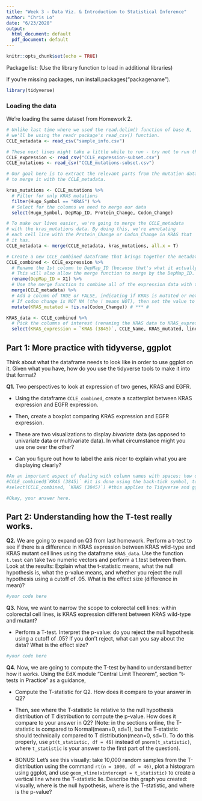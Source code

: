 ```yaml
---
title: "Week 3 - Data Viz. & Introduction to Statistical Inference"
author: "Chris Lo"
date: "6/23/2020"
output:
  html_document: default
  pdf_document: default
---
```


```r
knitr::opts_chunk$set(echo = TRUE)
```


Package list:
(Use the library function to load in additional libraries)

If you're missing packages, run install.packages("packagename").
```r
library(tidyverse)
```

### Loading the data

We're loading the same dataset from Homework 2.

```r
# Unlike last time where we used the read.delim() function of base R,
# we'll be using the readr package's read_csv() function.
CCLE_metadata <- read_csv("sample_info.csv")

# These next lines might take a little while to run - try not to run them too many times!
CCLE_expression <- read_csv("CCLE_expression-subset.csv")
CCLE_mutations <- read_csv("CCLE_mutations-subset.csv")
```

```r
# Our goal here is to extract the relevant parts from the mutation data 
# to merge it with the CCLE_metadata.

kras_mutations <- CCLE_mutations %>%
  # Filter for only KRAS mutations
  filter(Hugo_Symbol == "KRAS") %>% 
  # Select for the columns we need to merge our data
  select(Hugo_Symbol, DepMap_ID, Protein_Change, Codon_Change)

# To make our lives easier, we're going to merge the CCLE_metadata 
# with the kras_mutations data. By doing this, we're annotating
# each cell line with the Protein_Change or Codon_Change in KRAS that
# it has. 
CCLE_metadata <- merge(CCLE_metadata, kras_mutations, all.x = T)
```
 
```r
# Create a new CCLE_combined dataframe that brings together the metadata and expression data.
CCLE_combined <- CCLE_expression %>%
  # Rename the 1st column to DepMap_ID (because that's what it actually represents)
  # This will also allow the merge function to merge by the DepMap_ID.
  rename(DepMap_ID = X1) %>%
  # Use the merge function to combine all of the expression data with the metadata
  merge(CCLE_metadata) %>%
  # Add a column of TRUE or FALSE, indicating if KRAS is mutated or not
  # If codon change is NOT NA (the ! means NOT), then set the value to TRUE.
  mutate(KRAS_mutated = !is.na(Codon_Change)) # *** #

KRAS_data <- CCLE_combined %>%
  # Pick the columns of interest (renaming the KRAS data to KRAS_expression)
  select(KRAS_expression = `KRAS (3845)`, CCLE_Name, KRAS_mutated, lineage)
```

## Part 1: More practice with tidyverse, ggplot


Think about what the dataframe needs to look like in order to use ggplot on it. Given what you have, how do you use the tidyverse tools to make it into that format?

**Q1.** Two perspectives to look at expression of two genes, KRAS and EGFR.

- Using the dataframe `CCLE_combined`, create a scatterplot between KRAS expression and EGFR expression. 

- Then, create a boxplot comparing KRAS expression and EGFR expression. 

- These are two visualizations to display *bivariate* data (as opposed to univariate data or multivariate data). In what circumstance might you use one over the other? 

- Can you figure out how to label the axis nicer to explain what you are displaying clearly?


```r
#An an important aspect of dealing with column names with spaces: how does one select them?
#CCLE_combined$`KRAS (3845)` #it is done using the back-tick symbol, to the left of your 1 on your keyboard.
#select(CCLE_combined, `KRAS (3845)`) #this applies to Tidyverse and ggplot. 

#Okay, your answer here. 

```

## Part 2: Understanding how the T-test really works.

**Q2.** We are going to expand on Q3 from last homework. Perform a t-test to see if there is a difference in KRAS expression between KRAS wild-type and KRAS mutant cell lines using the dataframe `KRAS_data`. Use the function `t.test` can take two numeric vectors and perform a t.test between them. Look at the results: Explain what the t-statistic means, what the null hypothesis is, what the p-value means, and whether you reject the null hypothesis using a cutoff of .05. What is the effect size (difference in mean)?

```r
#your code here

```



**Q3.** Now, we want to narrow the scope to colorectal cell lines: within colorectal cell lines, is KRAS expression different between KRAS wild-type and mutant?

- Perform a T-test. Interpret the p-value: do you reject the null hypothesis using a cutoff of .05? If you don't reject, what can you say about the data? What is the effect size?

```r
#your code here
```


**Q4.** Now, we are going to compute the T-test by hand to understand better how it works. Using the EdX module "Central Limit Theorem", section "t-tests in Practice" as a guidance, 

- Compute the T-statistic for Q2. How does it compare to your answer in Q2?

- Then, see where the T-statistic lie relative to the null hypothesis distribution of T distribution to compute the p-value. How does it compare to your answer in Q2? (Note: in the sections online, the T-statistic is compared to Normal(mean=0, sd=1), but the T-statistic should technically compared to T distribution(mean=0, sd=1). To do this properly, use `pt(t_statistic, df = 46)` instead of `pnorm(t_statistic)`, where `t_statistic` is your answer to the first part of the question). 

- BONUS: Let's see this visually: take 10,000 random samples from the T-distribution using the command `rt(n = 1000, df = 46)`, plot a histogram using ggplot, and use `geom_vline(xintercept = t_statistic)` to create a vertical line where the T-statistic lie. Describe this graph you created: visually, where is the null hypothesis, where is the T-statistic, and where is the p-value?

```r

```
 
